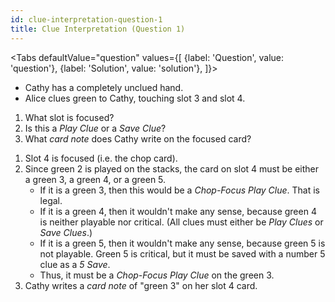 ```yaml
---
id: clue-interpretation-question-1
title: Clue Interpretation (Question 1)
---
```



<BeginnersGuideProgress id="clue-interpretation-question-1" />

<Tabs
  defaultValue="question"
  values={[
    {label: 'Question', value: 'question'},
    {label: 'Solution', value: 'solution'},
  ]}>
<TabItem value="question">

- Cathy has a completely unclued hand.
- Alice clues green to Cathy, touching slot 3 and slot 4.

1. What slot is focused?
1. Is this a _Play Clue_ or a _Save Clue_?
1. What _card note_ does Cathy write on the focused card?

</TabItem>
<TabItem value="solution">

1. Slot 4 is focused (i.e. the chop card).
1. Since green 2 is played on the stacks, the card on slot 4 must be either a green 3, a green 4, or a green 5.
   - If it is a green 3, then this would be a _Chop-Focus Play Clue_. That is legal.
   - If it is a green 4, then it wouldn't make any sense, because green 4 is neither playable nor critical. (All clues must either be _Play Clues_ or _Save Clues_.)
   - If it is a green 5, then it wouldn't make any sense, because green 5 is not playable. Green 5 is critical, but it must be saved with a number 5 clue as a _5 Save_.
   - Thus, it must be a _Chop-Focus Play Clue_ on the green 3.
1. Cathy writes a _card note_ of "green 3" on her slot 4 card.

</TabItem>
</Tabs>

<ClueInterpretationQuestion1 />
